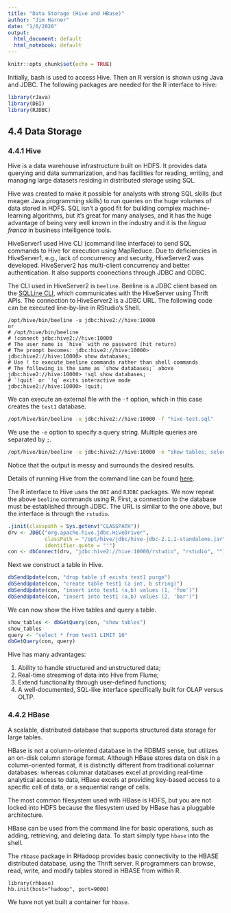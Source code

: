 ```yaml
---
title: "Data Storage (Hive and HBase)"
author: "Jim Harner"
date: "1/6/2020"
output:
  html_document: default
  html_notebook: default
---
```


```r
knitr::opts_chunk$set(echo = TRUE)
```

Initially, bash is used to access Hive. Then an R version is shown using Java and JDBC. The following packages are needed for the R interface to Hive:
```r
library(rJava)
library(DBI)
library(RJDBC)
```

## 4.4 Data Storage

### 4.4.1 Hive

Hive is a data warehouse infrastructure built on HDFS. It provides data querying and data summarization, and has facilities for reading, writing, and managing large datasets residing in distributed storage using SQL.

Hive was created to make it possible for analysts with strong SQL skills (but meager Java programming skills) to run queries on the huge volumes of data stored in HDFS. SQL isn’t a good fit for building complex machine-learning algorithms, but it’s great for many analyses, and it has the huge advantage of being very well known in the industry and it is the *lingua franca* in business intelligence tools.

HiveServer1 used Hive CLI (command line interface) to send SQL commands to Hive for execution using MapReduce. Due to deficiencies in HiveServer1, e.g., lack of concurrency and security, HiveServer2 was developed. HiveServer2 has multi-client concurrency and better authentication. It also supports coonections through JDBC and ODBC. 

The CLI used in HiveServer2 is `beeline`. Beeline is a JDBC client based on the [SQLLine CLI](http://sqlline.sourceforge.net), which communicates with the HiveServer using Thrift APIs. The connection to HiveServer2 is a JDBC URL. The following code can be executed line-by-line in RStudio's Shell.
```
/opt/hive/bin/beeline -u jdbc:hive2://hive:10000
or
# /opt/hive/bin/beeline
# !connect jdbc:hive2://hive:10000
# The user name is `hive` with no password (hit return)
# The prompt becomes: jdbc:hive2://hive:10000>
jdbc:hive2://hive:10000> show databases;
# Use ! to execute beeline commands rather than shell commands
# The following is the same as `show databases;` above
jdbc:hive2://hive:10000> !sql show databases;
# `!quit` or `!q` exits interactive mode
jdbc:hive2://hive:10000> !quit;
```

We can execute an external file with the `-f` option, which in this case creates the `test1` database.
```bash
/opt/hive/bin/beeline -u jdbc:hive2://hive:10000 -f "hive-test.sql"
```
We use the `-e` option to specify a query string. Multiple queries are separated by `;`.
```bash
/opt/hive/bin/beeline -u jdbc:hive2://hive:10000 -e "show tables; select * from test1 LIMIT 10;"
```
Notice that the output is messy and surrounds the desired results.

Details of running Hive from the command line can be found
[here](https://cwiki.apache.org/confluence/display/Hive/HiveServer2+Clients#HiveServer2Clients-Beeline–CommandLineShell).

The R interface to Hive uses the `DBI` and `RJDBC` packages. We now repeat the above `beeline` commands using R. First, a connection to the database must be established through JDBC. The URL is similar to the one above, but the interface is through the `rstudio`.
```r
.jinit(classpath = Sys.getenv("CLASSPATH"))
drv <- JDBC("org.apache.hive.jdbc.HiveDriver",
            classPath = "/opt/hive/jdbc/hive-jdbc-2.1.1-standalone.jar",
            identifier.quote = "'")
con <- dbConnect(drv, "jdbc:hive2://hive:10000/rstudio", "rstudio", "")
```

Next we construct a table in Hive.
```r
dbSendUpdate(con, "drop table if exists test1 purge")
dbSendUpdate(con, "create table test1 (a int, b string)")
dbSendUpdate(con, "insert into test1 (a,b) values (1, 'foo')")
dbSendUpdate(con, "insert into test1 (a,b) values (2, 'bar')")
```
We can now show the Hive tables and query a table.
```r
show_tables <- dbGetQuery(con, "show tables")
show_tables
query <- "select * from test1 LIMIT 10"
dbGetQuery(con, query)
```

Hive has many advantages:  

1. Ability to handle structured and unstructured data;  
2. Real-time streaming of data into Hive from Flume;  
3. Extend functionality through user-defined functions;  
4. A well-documented, SQL-like interface specifically built for OLAP versus OLTP.  

### 4.4.2 HBase

A scalable, distributed database that supports structured data storage for large tables.

HBase is not a column-oriented database in the RDBMS sense, but utilizes an on-disk column storage format. Although HBase stores data on disk in a column-oriented format, it is distinctly different from traditional columnar databases: whereas columnar databases excel at providing real-time analytical access to data, HBase excels at providing key-based access to a specific cell of data, or a sequential range of cells.

The most common filesystem used with HBase is HDFS, but you are not locked into HDFS because the filesystem used by HBase has a pluggable architecture.

HBase can be used from the command line for basic operations, such as adding, retrieving, and deleting data. To start simply type `hbase` into the shell.

The `rhbase` package in RHadoop provides basic connectivity to the HBASE distributed database, using the Thrift server. R programmers can browse, read, write, and modify tables stored in HBASE from within R. 
```
library(rhbase)
hb.init(host="hadoop", port=9000)
```
We have not yet built a container for `hbase`.